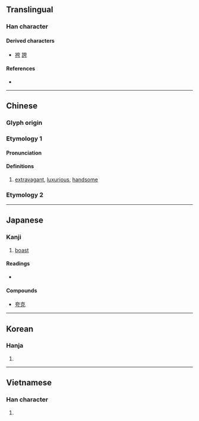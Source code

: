 {{also|誇}}
{{character info/new}}
==Translingual==

===Han character===
{{Han char|rn=37|rad=大|as=03|sn=6|four=40207|canj=KMMS|ids=⿱大亏}}

====Derived characters====
* [[袴]] [[誇]]

====References====
* {{Han ref|kx=0250.020|dkj=05854|dj=0509.090|hdz=10526.050|uh=5938|ud=22840|bh=A66A|bd=42602}}

----

==Chinese==

===Glyph origin===
{{Han etym}}

===Etymology 1===
{{zh-forms}}

====Pronunciation====
{{zh-pron
|m=kuā
|c=kwaa1
|h=pfs=
|md=
|mn=
|w=
|mc=y
|oc=y
|cat=v
}}

====Definitions====
{{zh-hanzi}}

# [[extravagant]], [[luxurious]], [[handsome]]

===Etymology 2===
{{zh-see|誇}}

{{zh-cat|Intermediate}}

----

==Japanese==

===Kanji===
{{ja-kanji|grade=|rs=大03}}

# [[boast]]

====Readings====
* {{ja-readings|on=[[こ]] (ko), [[か]] (ka)|kun=[[おごる]] (ogoru)}}

====Compounds====
* [[夸克]]

----

==Korean==

===Hanja===
{{ko-hanja|hangeul=과}}

# {{defn|lang=ko|sort=大03}}

----

==Vietnamese==

===Han character===
{{vi-readings|rs=大03| hanviet = khoa}}

# {{defn|lang=vi|sort=大03}}